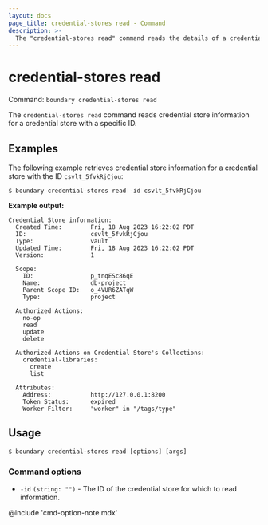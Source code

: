 ```yaml
---
layout: docs
page_title: credential-stores read - Command
description: >-
  The "credential-stores read" command reads the details of a credential store resource with a given ID.
---
```


# credential-stores read

Command: `boundary credential-stores read`

The `credential-stores read` command reads credential store information for a credential store with a specific ID.

## Examples

The following example retrieves credential store information for a credential store with the ID `csvlt_5fvkRjCjou`:

```shell-session
$ boundary credential-stores read -id csvlt_5fvkRjCjou
```

**Example output:**

<CodeBlockConfig hideClipboard>

```plaintext
Credential Store information:
  Created Time:        Fri, 18 Aug 2023 16:22:02 PDT
  ID:                  csvlt_5fvkRjCjou
  Type:                vault
  Updated Time:        Fri, 18 Aug 2023 16:22:02 PDT
  Version:             1

  Scope:
    ID:                p_tnqESc86qE
    Name:              db-project
    Parent Scope ID:   o_4VUR6ZATqW
    Type:              project

  Authorized Actions:
    no-op
    read
    update
    delete

  Authorized Actions on Credential Store's Collections:
    credential-libraries:
      create
      list

  Attributes:
    Address:           http://127.0.0.1:8200
    Token Status:      expired
    Worker Filter:     "worker" in "/tags/type"
```

</CodeBlockConfig>

## Usage

<CodeBlockConfig hideClipboard>

```shell-session
$ boundary credential-stores read [options] [args]
```

</CodeBlockConfig>

### Command options

- `-id` `(string: "")` - The ID of the credential store for which to read information.

@include 'cmd-option-note.mdx'
